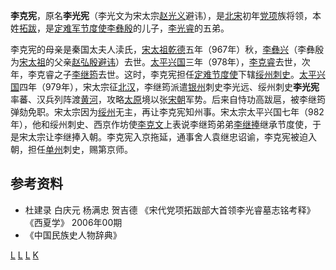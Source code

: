 '''李克宪'''，原名'''李光宪'''（李光文为宋太宗[[赵光义|赵光义]]避讳），是[[北宋|北宋]]初年[[党项|党项]]族将领，本姓[[拓跋|拓跋]]，是[[定难军|定难军]][[节度使|节度使]][[李彝殷|李彝殷]]的儿子，[[李光睿|李光睿]]的五弟。

李克宪的母亲是秦国太夫人渎氏，[[宋太祖|宋太祖]][[乾德_(北宋)|乾德]]五年（967年）秋，[[李彝兴|李彝兴]]（李彝殷为[[宋太祖|宋太祖]]的父亲[[赵弘殷|赵弘殷]][[避讳|避讳]]）去世。[[太平兴国|太平兴国]]三年（978年），[[李克睿|李克睿]]去世，次年，李克睿之子[[李继筠_(北宋)|李继筠]]去世。这时，李克宪担任[[定难节度使|定难节度使]]下辖[[绥州|绥州]][[刺史|刺史]]。[[太平兴国|太平兴国]]四年（979年），宋太宗征[[北汉|北汉]]，李继筠派遣[[银州|银州]]刺史李光远、绥州刺史'''李光宪'''率蕃、汉兵列阵渡[[黄河|黄河]]，攻略[[太原|太原]]境以张[[宋朝|宋朝]]军势。后来自恃功高跋扈，被李继筠弹劾免职。宋太宗因为[[绥州|绥州]]无主，再让李克宪知州事。宋太宗太平兴国七年（982年），他和绥州刺史、西京作坊使[[李克文|李克文]]上表说李继筠弟弟[[李继捧|李继捧]]继承节度使，于是宋太宗让李继捧入朝。李克宪入京拖延，通事舍人袁继忠诏谕，李克宪被迫入朝，担任[[单州|单州]]刺史，赐第京师。

==参考资料==
*杜建录 白庆元 杨满忠 贺吉德 《宋代党项拓跋部大首领李光睿墓志铭考释》 《西夏学》 2006年00期
*《中国民族史人物辞典》
[[Category:宋朝军事人物|L]]
[[Category:北宋地方官員|L]]
[[Category:北宋党项人|L]]
[[Category:李姓|K]]